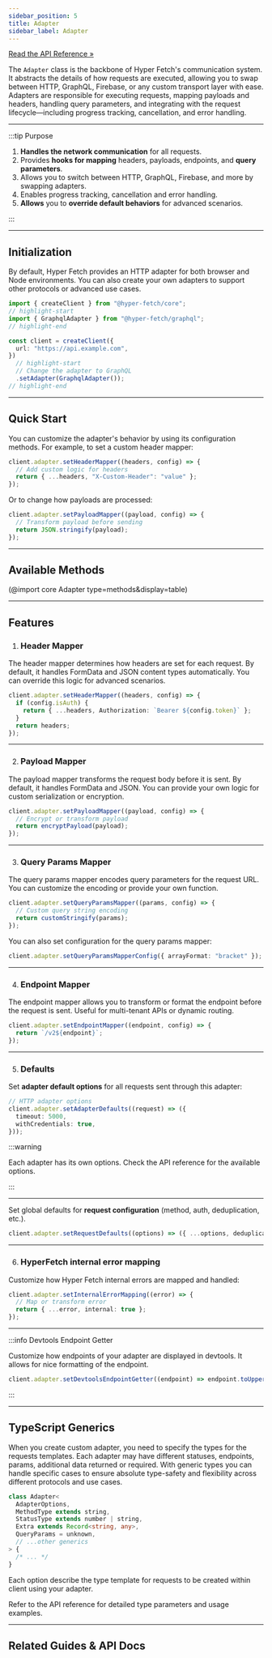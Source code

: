 ```yaml
---
sidebar_position: 5
title: Adapter
sidebar_label: Adapter
---
```


[Read the API Reference »](/docs/api/core/Classes/Adapter.mdx)

The `Adapter` class is the backbone of Hyper Fetch's communication system. It abstracts the details of how requests are
executed, allowing you to swap between HTTP, GraphQL, Firebase, or any custom transport layer with ease. Adapters are
responsible for executing requests, mapping payloads and headers, handling query parameters, and integrating with the
request lifecycle—including progress tracking, cancellation, and error handling.

---

:::tip Purpose

1. **Handles the network communication** for all requests.
2. Provides **hooks for mapping** headers, payloads, endpoints, and **query parameters**.
3. Allows you to switch between HTTP, GraphQL, Firebase, and more by swapping adapters.
4. Enables progress tracking, cancellation and error handling.
5. **Allows** you to **override default behaviors** for advanced scenarios.

:::

---

## Initialization

By default, Hyper Fetch provides an HTTP adapter for both browser and Node environments. You can also create your own
adapters to support other protocols or advanced use cases.

```ts title="GraphQL Adapter"
import { createClient } from "@hyper-fetch/core";
// highlight-start
import { GraphqlAdapter } from "@hyper-fetch/graphql";
// highlight-end

const client = createClient({
  url: "https://api.example.com",
})
  // highlight-start
  // Change the adapter to GraphQL
  .setAdapter(GraphqlAdapter());
// highlight-end
```

---

## Quick Start

You can customize the adapter's behavior by using its configuration methods. For example, to set a custom header mapper:

```ts
client.adapter.setHeaderMapper((headers, config) => {
  // Add custom logic for headers
  return { ...headers, "X-Custom-Header": "value" };
});
```

Or to change how payloads are processed:

```ts
client.adapter.setPayloadMapper((payload, config) => {
  // Transform payload before sending
  return JSON.stringify(payload);
});
```

---

## Available Methods

<ShowMore>

(@import core Adapter type=methods&display=table)

</ShowMore>

<LinkCard
  type="api"
  title="Detailed methods docs"
  description="Check all available methods and their descriptions"
  to="/docs/api/core/Classes/Adapter#methods"
/>

---

## Features

1. ### Header Mapper

The header mapper determines how headers are set for each request. By default, it handles FormData and JSON content
types automatically. You can override this logic for advanced scenarios.

```ts
client.adapter.setHeaderMapper((headers, config) => {
  if (config.isAuth) {
    return { ...headers, Authorization: `Bearer ${config.token}` };
  }
  return headers;
});
```

---

2. ### Payload Mapper

The payload mapper transforms the request body before it is sent. By default, it handles FormData and JSON. You can
provide your own logic for custom serialization or encryption.

```ts
client.adapter.setPayloadMapper((payload, config) => {
  // Encrypt or transform payload
  return encryptPayload(payload);
});
```

---

3. ### Query Params Mapper

The query params mapper encodes query parameters for the request URL. You can customize the encoding or provide your own
function.

```ts
client.adapter.setQueryParamsMapper((params, config) => {
  // Custom query string encoding
  return customStringify(params);
});
```

You can also set configuration for the query params mapper:

```ts
client.adapter.setQueryParamsMapperConfig({ arrayFormat: "bracket" });
```

---

4. ### Endpoint Mapper

The endpoint mapper allows you to transform or format the endpoint before the request is sent. Useful for multi-tenant
APIs or dynamic routing.

```ts
client.adapter.setEndpointMapper((endpoint, config) => {
  return `/v2${endpoint}`;
});
```

---

5. ### Defaults

Set **adapter default options** for all requests sent through this adapter:

```ts
// HTTP adapter options
client.adapter.setAdapterDefaults((request) => ({
  timeout: 5000,
  withCredentials: true,
}));
```

:::warning

Each adapter has its own options. Check the API reference for the available options.

:::

---

Set global defaults for **request configuration** (method, auth, deduplication, etc.).

```ts
client.adapter.setRequestDefaults((options) => ({ ...options, deduplicate: true }));
```

---

6. ### HyperFetch internal error mapping

Customize how Hyper Fetch internal errors are mapped and handled:

```ts
client.adapter.setInternalErrorMapping((error) => {
  // Map or transform error
  return { ...error, internal: true };
});
```

---

:::info Devtools Endpoint Getter

Customize how endpoints of your adapter are displayed in devtools. It allows for nice formatting of the endpoint.

```ts
client.adapter.setDevtoolsEndpointGetter((endpoint) => endpoint.toUpperCase());
```

:::

---

## TypeScript Generics

When you create custom adapter, you need to specify the types for the requests templates. Each adapter may have
different statuses, endpoints, params, additional data returned or required. With generic types you can handle specific
cases to ensure absolute type-safety and flexibility across different protocols and use cases.

```ts
class Adapter<
  AdapterOptions,
  MethodType extends string,
  StatusType extends number | string,
  Extra extends Record<string, any>,
  QueryParams = unknown,
  // ...other generics
> {
  /* ... */
}
```

Each option describe the type template for requests to be created within client using your adapter.

Refer to the API reference for detailed type parameters and usage examples.

<LinkCard
  type="api"
  title="Detailed Adapter API"
  description="Explore all available methods, their parameters, and return values for the Adapter class."
  to="/docs/api/core/Classes/Adapter"
/>

---

## Related Guides & API Docs

<LinkCard
  type="guides"
  title="Custom Adapter Guide"
  description="Learn how to create your own adapter for Hyper Fetch."
  to="/docs/guides/02-advanced/custom-adapter"
/>

<LinkCard
  type="integrations"
  title="Available Adapters"
  description="Explore all available adapters and their descriptions."
  to="/docs/integrations/getting-started#adapter"
/>

